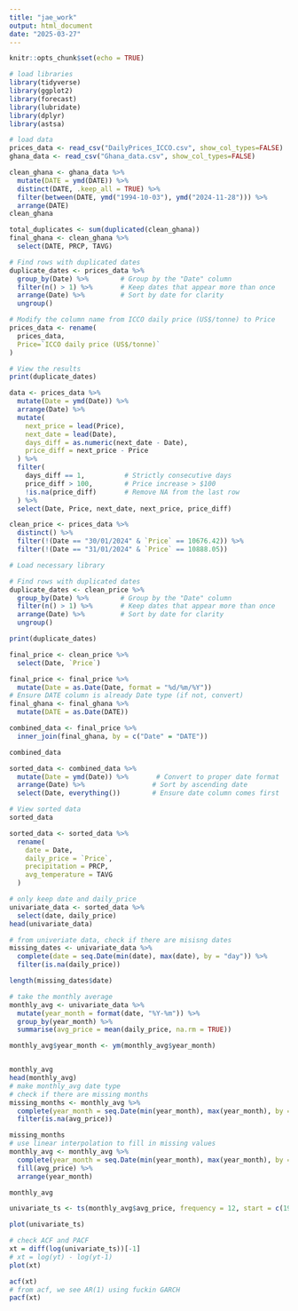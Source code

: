 ```yaml
---
title: "jae_work"
output: html_document
date: "2025-03-27"
---
```


```r
knitr::opts_chunk$set(echo = TRUE)
```

```r
# load libraries
library(tidyverse)
library(ggplot2)
library(forecast)
library(lubridate)
library(dplyr)
library(astsa)
```

```r
# load data
prices_data <- read_csv("DailyPrices_ICCO.csv", show_col_types=FALSE)
ghana_data <- read_csv("Ghana_data.csv", show_col_types=FALSE)
```

```r
clean_ghana <- ghana_data %>%
  mutate(DATE = ymd(DATE)) %>%
  distinct(DATE, .keep_all = TRUE) %>%
  filter(between(DATE, ymd("1994-10-03"), ymd("2024-11-28"))) %>%
  arrange(DATE)
clean_ghana
```
```r
total_duplicates <- sum(duplicated(clean_ghana))
final_ghana <- clean_ghana %>%
  select(DATE, PRCP, TAVG)
```


```r
# Find rows with duplicated dates
duplicate_dates <- prices_data %>%
  group_by(Date) %>%        # Group by the "Date" column
  filter(n() > 1) %>%       # Keep dates that appear more than once
  arrange(Date) %>%         # Sort by date for clarity
  ungroup()

# Modify the column name from ICCO daily price (US$/tonne) to Price
prices_data <- rename(
  prices_data, 
  Price=`ICCO daily price (US$/tonne)`
)

# View the results
print(duplicate_dates)

```


```r
data <- prices_data %>%
  mutate(Date = ymd(Date)) %>%
  arrange(Date) %>%
  mutate(
    next_price = lead(Price),
    next_date = lead(Date),
    days_diff = as.numeric(next_date - Date),
    price_diff = next_price - Price
  ) %>%
  filter(
    days_diff == 1,          # Strictly consecutive days
    price_diff > 100,        # Price increase > $100
    !is.na(price_diff)       # Remove NA from the last row
  ) %>%
  select(Date, Price, next_date, next_price, price_diff)
```

```r
clean_price <- prices_data %>%
  distinct() %>%
  filter(!(Date == "30/01/2024" & `Price` == 10676.42)) %>%
  filter(!(Date == "31/01/2024" & `Price` == 10888.05))
```

```r
# Load necessary library

# Find rows with duplicated dates
duplicate_dates <- clean_price %>%
  group_by(Date) %>%        # Group by the "Date" column
  filter(n() > 1) %>%       # Keep dates that appear more than once
  arrange(Date) %>%         # Sort by date for clarity
  ungroup()

print(duplicate_dates)

```


```r
final_price <- clean_price %>%
  select(Date, `Price`)
```


```r
final_price <- final_price %>%
  mutate(Date = as.Date(Date, format = "%d/%m/%Y"))
# Ensure DATE column is already Date type (if not, convert)
final_ghana <- final_ghana %>%
  mutate(DATE = as.Date(DATE))

```



```r
combined_data <- final_price %>%
  inner_join(final_ghana, by = c("Date" = "DATE"))

combined_data
```


```r
sorted_data <- combined_data %>%
  mutate(Date = ymd(Date)) %>%       # Convert to proper date format
  arrange(Date) %>%                 # Sort by ascending date
  select(Date, everything())        # Ensure date column comes first

# View sorted data
sorted_data
```
```r
sorted_data <- sorted_data %>%
  rename(
    date = Date,
    daily_price = `Price`,  
    precipitation = PRCP,                               
    avg_temperature = TAVG                             
  )

```

```r
# only keep date and daily_price
univariate_data <- sorted_data %>%
  select(date, daily_price)
head(univariate_data)

# from univeriate data, check if there are misisng dates
missing_dates <- univariate_data %>%
  complete(date = seq.Date(min(date), max(date), by = "day")) %>%
  filter(is.na(daily_price))

length(missing_dates$date)
```

```r
# take the monthly average
monthly_avg <- univariate_data %>%
  mutate(year_month = format(date, "%Y-%m")) %>%
  group_by(year_month) %>%
  summarise(avg_price = mean(daily_price, na.rm = TRUE))

monthly_avg$year_month <- ym(monthly_avg$year_month)


monthly_avg
head(monthly_avg)
# make monthly_avg date type
# check if there are missing months
missing_months <- monthly_avg %>%
  complete(year_month = seq.Date(min(year_month), max(year_month), by = "month")) %>%
  filter(is.na(avg_price))

missing_months
# use linear interpolation to fill in missing values
monthly_avg <- monthly_avg %>%
  complete(year_month = seq.Date(min(year_month), max(year_month), by = "month")) %>%
  fill(avg_price) %>%
  arrange(year_month)

monthly_avg
```


```r
univariate_ts <- ts(monthly_avg$avg_price, frequency = 12, start = c(1994, 10))
```

```r
plot(univariate_ts)


```
```r
# check ACF and PACF
xt = diff(log(univariate_ts))[-1]
# xt = log(yt) - log(yt-1)
plot(xt)
```

```r
acf(xt)
# from acf, we see AR(1) using fuckin GARCH
pacf(xt)
```

```r


```











